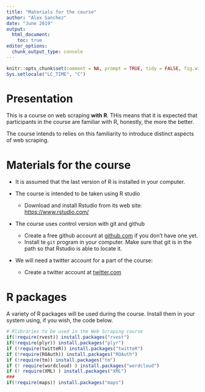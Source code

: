 ```yaml
---
title: "Materials for the course"
author: "Alex Sanchez"
date: "June 2019"
output: 
  html_document:
    toc: true
editor_options: 
  chunk_output_type: console
---
```


```r
knitr::opts_chunk$set(comment = NA, prompt = TRUE, tidy = FALSE, fig.width = 7, fig.height = 7,echo = TRUE, message = FALSE, warning = FALSE, cache=FALSE)
Sys.setlocale("LC_TIME", "C")
```

# Presentation

This is a course on web scraping **with R**. THis means that it is expected that participants in the course are familiar with R, honestly, the more the better. 

The course intends to relies on this familiarity to introduce distinct aspects of web scraping.

# Materials for the course

- It is assumed that the last version of R is installed in your computer.

- The course is intended to be taken using R studio
    + Download and install Rstudio from its web site: [https://www.rstudio.com/](https://www.rstudio.com/)
    
- The course uses control version with git and github
    + Create a free github account at [github.com](github.com) if you don't have one yet.
    + Install te `git` program in your computer. Make sure that git is in the path so that Rstudio is able to locate it.
    
- We will need a twitter account for a part of the course:
    + Create a twitter account at [twitter.com](twitter.com)
    
# R packages

A variety of R packages will be used during the course. Install them in your system using, if you wish, the code below.

```r
# Rlibraries to be used in the Web Scraping course
if(!require(rvest)) install.packages("rvest")
if(!require(plyr)) install.packages("plyr")
if (!require(twitteR)) install.packages("twitteR")
if (!require(ROAuth)) install.packages("ROAuth")
if (!require(tm)) install.packages("tm")
if (! require(wordcloud) ) install.packages("wordcloud")
if (! require(XML) ) install.packages("XML")
###
if(!require(maps)) install.packages("maps")

```

